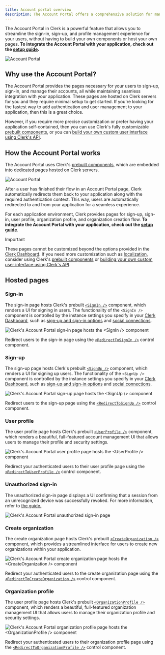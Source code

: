 ```yaml
---
title: Account portal overview
description: The Account Portal offers a comprehensive solution for managing user authentication and profile management in your web application and is the fastest way to add Clerk's authentication to your application with minimal code required.
---
```


The Account Portal in Clerk is a powerful feature that allows you to streamline the sign-in, sign-up, and profile management experience for your users, without having to build your own components or host your own pages. **To integrate the Account Portal with your application, check out the [setup guide](/docs/customization/account-portal/getting-started).**

![Account Portal](/docs/images/account-portal/account_portal_splash.png)

## Why use the Account Portal?

The Account Portal provides the pages necessary for your users to sign-up, sign-in, and manage their accounts, all while maintaining seamless integration with your application. These pages are hosted on Clerk servers for you and they require minimal setup to get started. If you're looking for the fastest way to add authentication and user management to your application, then this is a great choice.

However, if you require more precise customization or prefer having your application self-contained, then you can use Clerk's fully customizable [prebuilt components](/docs/components/overview), or you can [build your own custom user interface using Clerk's API](/docs/custom-flows/overview).

## How the Account Portal works

The Account Portal uses Clerk's [prebuilt components](/docs/components/overview), which are embedded into dedicated pages hosted on Clerk servers.

![Account Portal](/docs/images/account-portal/account_portal_how_it_works.png)

After a user has finished their flow in an Account Portal page, Clerk automatically redirects them back to your application along with the required authentication context. This way, users are automatically redirected to and from your application for a seamless experience.

For each application environment, Clerk provides pages for sign-up, sign-in, user profile, organization profile, and organization creation flow. **To integrate the Account Portal with your application, check out the [setup guide](/docs/customization/account-portal/getting-started).**

> [!IMPORTANT]
> These pages cannot be customized beyond the options provided in the [Clerk Dashboard](https://dashboard.clerk.com). If you need more customization such as [localization](/docs/customization/localization), consider using Clerk's [prebuilt components](/docs/components/overview) or [building your own custom user interface using Clerk's API](/docs/custom-flows/overview).

## Hosted pages

### Sign-in

The sign-in page hosts Clerk's prebuilt [`<SignIn />`](/docs/components/authentication/sign-in) component, which renders a UI for signing in users. The functionality of the `<SignIn />` component is controlled by the instance settings you specify in your [Clerk Dashboard](https://dashboard.clerk.com), such as [sign-up and sign-in options](/docs/authentication/configuration/sign-up-sign-in-options) and [social connections](/docs/authentication/social-connections/overview).

![Clerk's Account Portal sign-in page hosts the \<SignIn /> component](/docs/images/account-portal/sign-in.png)

Redirect users to the sign-in page using the [`<RedirectToSignIn />`](/docs/components/control/redirect-to-signin) control component.

### Sign-up

The sign-up page hosts Clerk's prebuilt [`<SignUp />`](/docs/components/authentication/sign-up) component, which renders a UI for signing up users. The functionality of the `<SignUp />` component is controlled by the instance settings you specify in your [Clerk Dashboard](https://dashboard.clerk.com), such as [sign-up and sign-in options](/docs/authentication/configuration/sign-up-sign-in-options) and [social connections](/docs/authentication/social-connections/overview).

![Clerk's Account Portal sign-up page hosts the \<SignUp /> component](/docs/images/account-portal/sign-up.png)

Redirect users to the sign-up page using the [`<RedirectToSignUp />`](/docs/components/control/redirect-to-signup) control component.

### User profile

The user profile page hosts Clerk's prebuilt [`<UserProfile />`](/docs/components/user/user-profile) component, which renders a beautiful, full-featured account management UI that allows users to manage their profile and security settings.

![Clerk's Account Portal user profile page hosts the \<UserProfile /> component](/docs/images/account-portal/user-profile.png)

Redirect your authenticated users to their user profile page using the [`<RedirectToUserProfile />`](/docs/components/control/redirect-to-userprofile) control component.

### Unauthorized sign-in

The unauthorized sign-in page displays a UI confirming that a session from an unrecognized device was successfully revoked. For more information, refer to [the guide.](/docs/security/unauthorized-sign-in)

![Clerk's Account Portal unauthorized sign-in page](/docs/images/account-portal/unauthorized-sign-in.png)

### Create organization

The create organization page hosts Clerk's prebuilt [`<CreateOrganization />`](/docs/components/organization/create-organization) component, which provides a streamlined interface for users to create new organizations within your application.

![Clerk's Account Portal create organization page hosts the \<CreateOrganization /> component](/docs/images/account-portal/create-org.png)

Redirect your authenticated users to the create organization page using the [`<RedirectToCreateOrganization />`](/docs/components/control/redirect-to-createorganization) control component.

### Organization profile

The user profile page hosts Clerk's prebuilt [`<OrganizationProfile />`](/docs/components/organization/organization-profile) component, which renders a beautiful, full-featured organization management UI that allows users to manage their organization profile and security settings.

![Clerk's Account Portal organization profile page hosts the \<OrganizationProfile /> component](/docs/images/account-portal/org-profile.png)

Redirect your authenticated users to their organization profile page using the [`<RedirectToOrganizationProfile />`](/docs/components/control/redirect-to-organizationprofile) control component.
